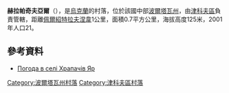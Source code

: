 {{coord|50|15|32|N|34|29|57|E|scale:100000_region:UA|display=title}}

'''赫拉帕奇夫亞爾'''（{{lang-uk|Храпачів Яр}}），是[[烏克蘭|烏克蘭]]的村落，位於該國中部[[波爾塔瓦州|波爾塔瓦州]]，由[[津科夫區|津科夫區]]負責管轄，距離[[佩爾紹特拉夫涅韋_(津科夫區)|佩爾紹特拉夫涅韋]]1公里，面積0.7平方公里，海拔高度125米，2001年人口21。

==參考資料==
* [http://weather.in.ua/ua/poltavskaja/27560 Погода в селі Храпачів Яр] {{Wayback|url=http://weather.in.ua/ua/poltavskaja/27560 |date=20111219201901 }}

{{DEFAULTSORT:Храпачів Яр}}
[[Category:波爾塔瓦州村落|Category:波爾塔瓦州村落]]
[[Category:津科夫區村落|Category:津科夫區村落]]


{{Poltava-geo-stub}}